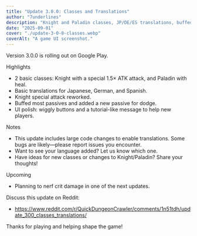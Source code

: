 ```yaml
---
title: "Update 3.0.0: Classes and Translations"
author: "7underlines"
description: "Knight and Paladin classes, JP/DE/ES translations, buffed passives, UI onboarding."
date: "2025-09-01"
cover: "./update-3-0-0-classes.webp"
coverAlt: "A game UI screenshot."
---
```


Version 3.0.0 is rolling out on Google Play.

Highlights

- 2 basic classes: Knight with a special 1.5× ATK attack, and Paladin with heal.
- Basic translations for Japanese, German, and Spanish.
- Knight special attack reworked.
- Buffed most passives and added a new passive for dodge.
- UI polish: wiggly buttons and a tutorial-like message to help new players.

Notes

- This update includes large code changes to enable translations. Some bugs are likely—please report issues you encounter.
- Want to see your language added? Let us know which one.
- Have ideas for new classes or changes to Knight/Paladin? Share your thoughts!

Upcoming

- Planning to nerf crit damage in one of the next updates.

Discuss this update on Reddit:

- https://www.reddit.com/r/QuickDungeonCrawler/comments/1n51tdh/update_300_classes_translations/

Thanks for playing and helping shape the game!
